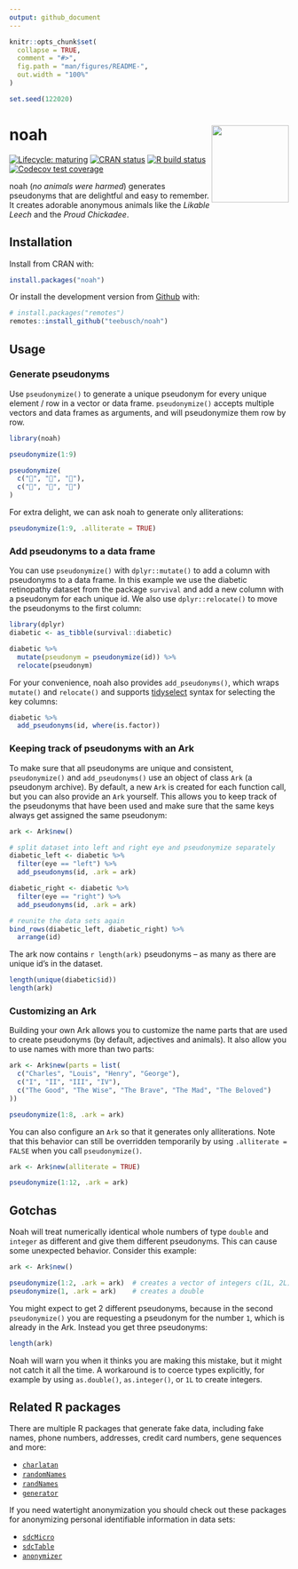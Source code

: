 ```yaml
---
output: github_document
---
```


<!-- README.md is generated from README.Rmd. Please edit that file -->

```r
knitr::opts_chunk$set(
  collapse = TRUE,
  comment = "#>",
  fig.path = "man/figures/README-",
  out.width = "100%"
)
```

```r
set.seed(122020)
```

# noah <img src="man/figures/logo.png" align="right" height="139"/>

<!-- badges: start -->

[![Lifecycle: maturing](https://img.shields.io/badge/lifecycle-maturing-blue.svg)](https://www.tidyverse.org/lifecycle/#maturing) [![CRAN status](https://www.r-pkg.org/badges/version/noah)](https://CRAN.R-project.org/package=noah) [![R build status](https://github.com/Teebusch/noah/workflows/R-CMD-check/badge.svg)](https://github.com/Teebusch/noah/actions) [![Codecov test coverage](https://codecov.io/gh/Teebusch/noah/branch/master/graph/badge.svg)](https://codecov.io/gh/Teebusch/noah?branch=master)

<!-- badges: end -->

noah (*no animals were harmed*) generates pseudonyms that are delightful and easy to remember. It creates adorable anonymous animals like the *Likable Leech* and the *Proud Chickadee*.

## Installation

Install from CRAN with:

```r
install.packages("noah")
```

Or install the development version from [Github](https://github.com/teebusch/noah) with:

```r
# install.packages("remotes")
remotes::install_github("teebusch/noah")
```

## Usage

### Generate pseudonyms

Use `pseudonymize()` to generate a unique pseudonym for every unique element / row in a vector or data frame. `pseudonymize()` accepts multiple vectors and data frames as arguments, and will pseudonymize them row by row.

```r
library(noah)

pseudonymize(1:9)

pseudonymize(
  c("🐰", "🐰", "🐰"), 
  c("🥕", "🥕", "🍰")
)
```

For extra delight, we can ask noah to generate only alliterations:

```r
pseudonymize(1:9, .alliterate = TRUE)
```

### Add pseudonyms to a data frame

You can use `pseudonymize()` with `dplyr::mutate()` to add a column with pseudonyms to a data frame. In this example we use the diabetic retinopathy dataset from the package `survival` and add a new column with a pseudonym for each unique id. We also use `dplyr::relocate()` to move the pseudonyms to the first column:

```r
library(dplyr)
diabetic <- as_tibble(survival::diabetic)

diabetic %>% 
  mutate(pseudonym = pseudonymize(id)) %>% 
  relocate(pseudonym)
```

For your convenience, noah also provides `add_pseudonyms()`, which wraps `mutate()` and `relocate()` and supports [tidyselect](https://tidyselect.r-lib.org/reference/language.html) syntax for selecting the key columns:

```r
diabetic %>% 
  add_pseudonyms(id, where(is.factor))
```

### Keeping track of pseudonyms with an Ark

To make sure that all pseudonyms are unique and consistent, `pseudonymize()` and `add_pseudonyms()` use an object of class `Ark` (a pseudonym archive). By default, a new `Ark` is created for each function call, but you can also provide an `Ark` yourself. This allows you to keep track of the pseudonyms that have been used and make sure that the same keys always get assigned the same pseudonym:

```r
ark <- Ark$new()

# split dataset into left and right eye and pseudonymize separately
diabetic_left <- diabetic %>% 
  filter(eye == "left") %>% 
  add_pseudonyms(id, .ark = ark)

diabetic_right <- diabetic %>% 
  filter(eye == "right") %>% 
  add_pseudonyms(id, .ark = ark)

# reunite the data sets again
bind_rows(diabetic_left, diabetic_right) %>% 
  arrange(id)
```

The ark now contains `r length(ark)` pseudonyms -- as many as there are unique id's in the dataset.

```r
length(unique(diabetic$id))
length(ark)
```

### Customizing an Ark

Building your own Ark allows you to customize the name parts that are used to create pseudonyms (by default, adjectives and animals). It also allow you to use names with more than two parts:

```r
ark <- Ark$new(parts = list(
  c("Charles", "Louis", "Henry", "George"),
  c("I", "II", "III", "IV"),
  c("The Good", "The Wise", "The Brave", "The Mad", "The Beloved")
))

pseudonymize(1:8, .ark = ark)
```

You can also configure an `Ark` so that it generates only alliterations. Note that this behavior can still be overridden temporarily by using `.alliterate = FALSE` when you call `pseudonymize()`.

```r
ark <- Ark$new(alliterate = TRUE)

pseudonymize(1:12, .ark = ark)
```

## Gotchas

Noah will treat numerically identical whole numbers of type `double` and `integer` as different and give them different pseudonyms. This can cause some unexpected behavior. Consider this example:

```r
ark <- Ark$new()

pseudonymize(1:2, .ark = ark)  # creates a vector of integers c(1L, 2L)
pseudonymize(1, .ark = ark)    # creates a double
```

You might expect to get 2 different pseudonyms, because in the second `pseudonymize()` you are requesting a pseudonym for the number `1`, which is already in the Ark. Instead you get three pseudonyms:

```r
length(ark)
```

Noah will warn you when it thinks you are making this mistake, but it might not catch it all the time. A workaround is to coerce types explicitly, for example by using `as.double()`, `as.integer()`, or `1L` to create integers.

## Related R packages

There are multiple R packages that generate fake data, including fake names, phone numbers, addresses, credit card numbers, gene sequences and more:

-   [`charlatan`](https://docs.ropensci.org/charlatan/)
-   [`randomNames`](https://centerforassessment.github.io/randomNames/)
-   [`randNames`](https://github.com/karthik/randNames)
-   [`generator`](https://github.com/paulhendricks/generator)

If you need watertight anonymization you should check out these packages for anonymizing personal identifiable information in data sets:

-   [`sdcMicro`](http://sdctools.github.io/sdcMicro/index.html)
-   [`sdcTable`](https://sdctools.github.io/sdcTable/index.html)
-   [`anonymizer`](http://paulhendricks.io/anonymizer/)
